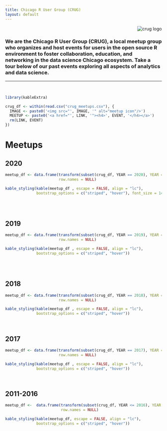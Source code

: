 ```yaml
---
title: Chicago R User Group (CRUG)
layout: default
---
```


<style type="text/css">
.main-container {
  max-width: 1200px;
  margin-left: auto;
  margin-right: auto;
}

@media only screen and (max-width: 1200px) {
  #navbar > ul > li > a {
     font-size: 0;
     display:inline-block;
  }
  .fa { font-size: initial; }
}
</style>

<div style="text-align:right"><img src="images/header-background.png" alt="crug logo"/></div>


### We are the Chicago R User Group (CRUG), a local meetup group who organizes and host events for users in the open source R environment to foster collaboration, education, and networking in the data science Chicago ecosystem. Take a tour below of our past events exploring all aspects of analytics and data science.


---

<br/>

```r
library(kableExtra)
```


```r
crug_df <- within(read.csv("crug_meetups.csv"), {
  IMAGE <- paste0('<img src="', IMAGE, '" alt="meetup icon"/>')
  MEETUP <- paste0('<a href="', LINK, '"><h4>', EVENT, '</h4></a>')
  rm(LINK, EVENT)
})
```

# Meetups {.tabset .tabset-fade .tabset-pills}

## 2020


```r
meetup_df <- data.frame(transform(subset(crug_df, YEAR == 2020), YEAR = NULL)[c("MEETUP", "IMAGE")],
                        row.names = NULL)

kable_styling(kable(meetup_df , escape = FALSE, align = "lc"),
              bootstrap_options = c("striped", "hover"), font_size = 14)
```

<br/>
<br/>

## 2019


```r

meetup_df <- data.frame(transform(subset(crug_df, YEAR == 2019), YEAR = NULL)[c("MEETUP", "IMAGE")],
                        row.names = NULL)

kable_styling(kable(meetup_df , escape = FALSE, align = "lc"),
              bootstrap_options = c("striped", "hover"))
```

<br/>
<br/>


## 2018

```r
meetup_df <- data.frame(transform(subset(crug_df, YEAR == 2018), YEAR = NULL)[c("MEETUP", "IMAGE")],
                        row.names = NULL)

kable_styling(kable(meetup_df , escape = FALSE, align = "lc"),
              bootstrap_options = c("striped", "hover"))
```


<br/>


## 2017

```r
meetup_df <- data.frame(transform(subset(crug_df, YEAR == 2017), YEAR = NULL)[c("MEETUP", "IMAGE")],
                        row.names = NULL)

kable_styling(kable(meetup_df , escape = FALSE, align = "lc"),
              bootstrap_options = c("striped", "hover"))
```


<br/>


## 2011-2016

```r
meetup_df <-  data.frame(transform(subset(crug_df, YEAR <= 2016), YEAR = NULL)[c("MEETUP", "IMAGE")],
                         row.names = NULL)

kable_styling(kable(meetup_df, escape = FALSE, align = "lc"),
              bootstrap_options = c("striped", "hover"))
```


<br/>




